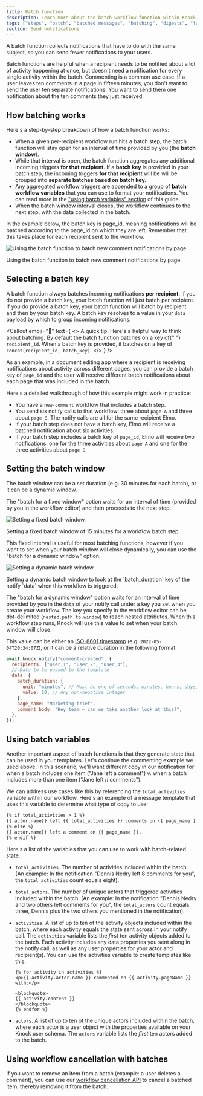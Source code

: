```yaml
---
title: Batch function
description: Learn more about the batch workflow function within Knock's notification engine
tags: ["steps", "batch", "batched messages", "batching", "digests", "functions"]
section: Send notifications
---
```


A batch function collects notifications that have to do with the same subject, so you can send fewer notifications to your users.

Batch functions are helpful when a recipient needs to be notified about a lot of activity happening at once, but doesn't need a notification for every single activity within the batch.
Commenting is a common use case. If a user leaves ten comments in a page in fifteen minutes, you don't want to send the user ten separate notifications. You want to send them one notification about the ten comments they just received.

## How batching works

Here's a step-by-step breakdown of how a batch function works:

- When a given per-recipient workflow run hits a batch step, the batch function will stay open for an interval of time provided by you (the **batch window**).
- While that interval is open, the batch function aggregates any additional incoming triggers **for that recipient**. If a **batch key** is provided in your batch step, the incoming triggers **for that recipient** will be will be grouped into **separate batches based on batch key.**
- Any aggregated workflow triggers are appended to a group of **batch workflow variables** that you can use to format your notifications. You can read more in the ["using batch variables" section](#using-batch-variables) of this guide.
- When the batch window interval closes, the workflow continues to the next step, with the data collected in the batch.

In the example below, the batch key is page_id, meaning notifications will be batched according to the page_id on which they are left. Remember that this takes place for each recipient sent to the workflow.

![Using the batch function to batch new comment notifications by page. ](/images/functions/functions_batch_page.png)

<figcaption>
  Using the batch function to batch new comment notifications by page.
</figcaption>

## Selecting a batch key

A batch function always batches incoming notifications **per recipient**. If you do not provide a batch key, your batch function will just batch per recipient. If you do provide a batch key, your batch function will batch by recipient and then by your batch key. A batch key resolves to a value in your `data` payload by which to group incoming notifications.

<Callout
  emoji="🌠"
  text={
    <>
      <span className="font-bold">A quick tip.</span> Here's a helpful way to
      think about batching. By default the batch function batches on a key of{" "}
      <code>recipient_id</code>. When a batch key is provided, it batches on a
      key of <code>concat(recipient_id, batch_key)</code>.
    </>
  }
/>

As an example, in a document editing app where a recipient is receiving notifications about activity across different pages, you can provide a batch key of `page_id` and the user will receive different batch notifications about each page that was included in the batch.

Here's a detailed walkthrough of how this example might work in practice:

- You have a `new-comment` workflow that includes a batch step.
- You send six notify calls to that workflow: three about `page A` and three about `page B`. The notify calls are all for the same recipient Elmo.
- If your batch step does not have a batch key, Elmo will receive a batched notification about six activities.
- If your batch step includes a batch key of `page_id`, Elmo will receive two notifications: one for the three activities about `page A` and one for the three activities about `page B`.

## Setting the batch window

The batch window can be a set duration (e.g. 30 minutes for each batch), or it can be a dynamic window.

The "batch for a fixed window" option waits for an interval of time (provided by you in the workflow editor) and then proceeds to the next step.

![Setting a fixed batch window.](/images/functions/functions_batch_interval.png)

<figcaption>
  Setting a fixed batch window of 15 minutes for a workflow batch step.
</figcaption>

This fixed interval is useful for most batching functions, however if you want to set when your batch window will close dynamically, you can use the "batch for a dynamic window" option.

![Setting a dynamic batch window.](/images/functions/functions_batch_dynamic.png)

<figcaption>
  Setting a dynamic batch window to look at the `batch_duration` key of the
  notify `data` when this workflow is triggered.
</figcaption>

The "batch for a dynamic window" option waits for an interval of time provided by you in the `data` of your notify call under a key you set when you create your workflow.
The key you specify in the workflow editor can be dot-delimited (`nested.path.to.window`) to reach nested attributes.
When this workflow step runs, Knock will use this value to set when your batch window will close.

This value can be either an [ISO-8601 timestamp](https://en.wikipedia.org/wiki/ISO_8601) (e.g. `2022-05-04T20:34:07Z`),
or it can be a relative duration in the following format:

```js A workflow trigger using a dynamic duration
await knock.notify("comment-created", {
  recipients: ["user_1", "user_2", "user_3"],
  // Data to be passed to the template
  data: {
    batch_duration: {
      unit: "minutes", // Must be one of seconds, minutes, hours, days, weeks, or months
      value: 10, // Any non-negative integer
    },
    page_name: "Marketing brief",
    comment_body: "Hey team — can we take another look at this?",
  },
});
```

## Using batch variables

Another important aspect of batch functions is that they generate state that can be used in your templates. Let's continue the commenting example we used above.
In this scenario, we'll want different copy in our notification for when a batch includes one item ("Jane left a comment") v. when a batch includes more than one item ("Jane left _n_ comments").

We can address use cases like this by referencing the `total_activities` variable within our workflow.
Here's an example of a message template that uses this variable to determine what type of copy to use:

```markdown
{% if total_activities > 1 %}
{{ actor.name}} left {{ total_activities }} comments on {{ page_name }}
{% else %}
{{ actor.name}} left a comment on {{ page_name }}.
{% endif %}
```

Here's a list of the variables that you can use to work with batch-related state.

- `total_activities`. The number of activities included within the batch. (An example: In the notification "Dennis Nedry left 8 comments for you", the `total_activities` count equals eight).
- `total_actors`. The number of unique actors that triggered activities included within the batch. (An example: In the notification "Dennis Nedry and two others left comments for you", the `total_actors` count equals three, Dennis plus the two others you mentioned in the notification).
- `activities`. A list of up to ten of the activity objects included within the batch, where each activity equals the state sent across in your notify call. The `activities` variable lists the _first_ ten activity objects added to the batch. Each activity includes any data properties you sent along in the notify call, as well as any user properties for your actor and recipient(s). You can use the activities variable to create templates like this:

  ```
  {% for activity in activities %}
  <p>{{ activity.actor.name }} commented on {{ activity.pageName }} with:</p>

  <blockquote>
  {{ activity.content }}
  </blockquote>
  {% endfor %}
  ```

- `actors`. A list of up to ten of the unique actors included within the batch, where each actor is a user object with the properties available on your Knock user schema. The `actors` variable lists the _first_ ten actors added to the batch.

## Using workflow cancellation with batches

If you want to remove an item from a batch (example: a user deletes a comment), you can use our [workflow cancellation API](/send-notifications/canceling-workflows) to cancel a batched item, thereby removing it from the batch.
